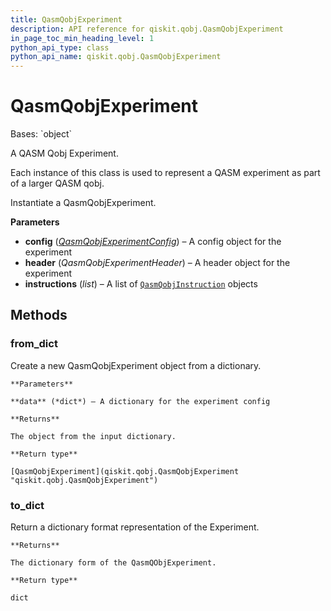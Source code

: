 ```yaml
---
title: QasmQobjExperiment
description: API reference for qiskit.qobj.QasmQobjExperiment
in_page_toc_min_heading_level: 1
python_api_type: class
python_api_name: qiskit.qobj.QasmQobjExperiment
---
```


# QasmQobjExperiment

<Class id="qiskit.qobj.QasmQobjExperiment" isDedicatedPage={true} github="https://github.com/qiskit/qiskit/tree/stable/0.21/qiskit/qobj/qasm_qobj.py" signature="QasmQobjExperiment(config=None, header=None, instructions=None)">
  Bases: `object`

  A QASM Qobj Experiment.

  Each instance of this class is used to represent a QASM experiment as part of a larger QASM qobj.

  Instantiate a QasmQobjExperiment.

  **Parameters**

  *   **config** ([*QasmQobjExperimentConfig*](qiskit.qobj.QasmQobjExperimentConfig "qiskit.qobj.QasmQobjExperimentConfig")) – A config object for the experiment
  *   **header** (*QasmQobjExperimentHeader*) – A header object for the experiment
  *   **instructions** (*list*) – A list of [`QasmQobjInstruction`](qiskit.qobj.QasmQobjInstruction "qiskit.qobj.QasmQobjInstruction") objects

  ## Methods

  ### from\_dict

  <Function id="qiskit.qobj.QasmQobjExperiment.from_dict" name="from_dict" signature="classmethod QasmQobjExperiment.from_dict(data)">
    Create a new QasmQobjExperiment object from a dictionary.

    **Parameters**

    **data** (*dict*) – A dictionary for the experiment config

    **Returns**

    The object from the input dictionary.

    **Return type**

    [QasmQobjExperiment](qiskit.qobj.QasmQobjExperiment "qiskit.qobj.QasmQobjExperiment")
  </Function>

  ### to\_dict

  <Function id="qiskit.qobj.QasmQobjExperiment.to_dict" name="to_dict" signature="QasmQobjExperiment.to_dict()">
    Return a dictionary format representation of the Experiment.

    **Returns**

    The dictionary form of the QasmQObjExperiment.

    **Return type**

    dict
  </Function>
</Class>

